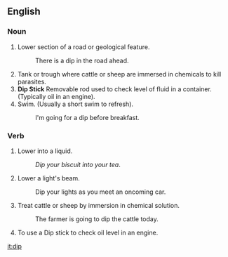 ==English==
===Noun===
#Lower section of a road or geological feature.
#:There is a dip in the road ahead.
#Tank or trough where cattle or sheep are immersed in chemicals to kill parasites.
#'''Dip Stick''' Removable rod used to check level of fluid in a container. (Typically oil in an engine).
#Swim. (Usually a short swim to refresh).
#:I'm going for a dip before breakfast.

===Verb===
#Lower into a liquid.
#:''Dip your biscuit into your tea''.
#Lower a light's beam.
#:Dip your lights as you meet an oncoming car.
#Treat cattle or sheep by immersion in chemical solution.
#:The farmer is going to dip the cattle today.
#To use a Dip stick to check oil level in an engine.

[[it:dip]]